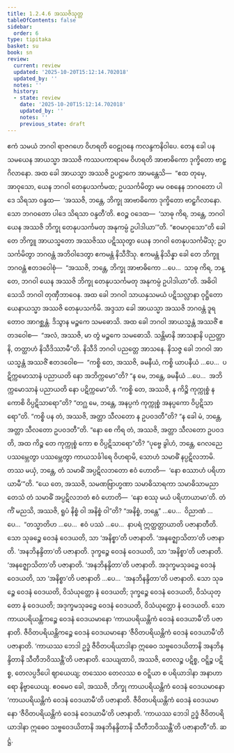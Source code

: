 ```yaml
---
title: 1.2.4.6 အဿဇိသုတ္တ
tableOfContents: false
sidebar:
  order: 6
type: tipitaka
basket: su
book: sn
review:
  current: review
  updated: '2025-10-20T15:12:14.702018'
  updated_by: ''
  notes: ''
  history:
  - state: review
    date: '2025-10-20T15:12:14.702018'
    updated_by: ''
    notes: ''
    previous_state: draft
---
```



<DynamicBreadcrumb />


<ReviewStatus review={frontmatter.review} showDetails={true} />

<HypothesisAnnotation frontmatter={frontmatter} />

<Division number="88" book="sn" e="ch" v="18" p="294">

<Paragraph number="538" book="sn">
ဧကံ သမယံ ဘဂဝါ ရာဇဂဟေ ဝိဟရတိ ဝေဠုဝနေ ကလန္ဒကနိဝါပေ. တေန ခေါ ပန သမယေန အာယသ္မာ အဿဇိ ကဿပကာရာမေ ဝိဟရတိ အာဗာဓိကော ဒုက္ခိတော ဗာဠှဂိလာနော. အထ ခေါ အာယသ္မာ အဿဇိ ဥပဋ္ဌာကေ အာမန္တေသိ—  “ဧထ တုမှေ, အာဝုသော, ယေန ဘဂဝါ တေနုပသင်္ကမထ; ဥပသင်္ကမိတွာ မမ ဝစနေန ဘဂဝတော ပါဒေ သိရသာ ဝန္ဒထ—  ‘အဿဇိ, ဘန္တေ, ဘိက္ခု အာဗာဓိကော ဒုက္ခိတော ဗာဠှဂိလာနော. သော ဘဂဝတော ပါဒေ သိရသာ ဝန္ဒတီ’တိ. ဧဝဉ္စ ဝဒေထ—  ‘သာဓု ကိရ, ဘန္တေ, ဘဂဝါ ယေန အဿဇိ ဘိက္ခု တေနုပသင်္ကမတု အနုကမ္ပံ ဥပါဒါယာ’”တိ. “ဧဝမာဝုသော”တိ ခေါ တေ ဘိက္ခူ အာယသ္မတော အဿဇိဿ ပဋိဿုတွာ ယေန ဘဂဝါ တေနုပသင်္ကမိံသု; ဥပသင်္ကမိတွာ ဘဂဝန္တံ အဘိဝါဒေတွာ ဧကမန္တံ နိသီဒိံသု. ဧကမန္တံ နိသိန္နာ ခေါ တေ ဘိက္ခူ ဘဂဝန္တံ ဧတဒဝေါစုံ—  “အဿဇိ, ဘန္တေ, ဘိက္ခု အာဗာဓိကော …ပေ…  သာဓု ကိရ, ဘန္တေ, ဘဂဝါ ယေန အဿဇိ ဘိက္ခု တေနုပသင်္ကမတု အနုကမ္ပံ ဥပါဒါယာ”တိ. အဓိဝါသေသိ ဘဂဝါ တုဏှီဘာဝေန.
</Paragraph>

<Paragraph number="539" book="sn">
အထ ခေါ ဘဂဝါ သာယနှသမယံ ပဋိသလ္လာနာ ဝုဋ္ဌိတော ယေနာယသ္မာ အဿဇိ တေနုပသင်္ကမိ. အဒ္ဒသာ ခေါ အာယသ္မာ အဿဇိ ဘဂဝန္တံ ဒူရတောဝ အာဂစ္ဆန္တံ. ဒိသွာန မဉ္စကေ သမဓောသိ. အထ ခေါ ဘဂဝါ အာယသ္မန္တံ အဿဇိံ ဧတဒဝေါစ—  “အလံ, အဿဇိ, မာ တွံ မဉ္စကေ သမဓောသိ. သန္တိမာနိ အာသနာနိ ပညတ္တာနိ, တတ္ထာဟံ နိသီဒိဿာမီ”တိ. နိသီဒိ ဘဂဝါ ပညတ္တေ အာသနေ. နိသဇ္ဇ ခေါ ဘဂဝါ အာယသ္မန္တံ အဿဇိံ ဧတဒဝေါစ—  “ကစ္စိ တေ, အဿဇိ, ခမနီယံ, ကစ္စိ ယာပနီယံ …ပေ…  ပဋိက္ကမောသာနံ ပညာယတိ နော အဘိက္ကမော”တိ?
</Paragraph>

<Paragraph number="540" book="sn">
“န မေ, ဘန္တေ, ခမနီယံ …ပေ…  အဘိက္ကမောသာနံ ပညာယတိ နော ပဋိက္ကမော”တိ. “ကစ္စိ တေ, အဿဇိ, န ကိဉ္စိ ကုက္ကုစ္စံ န ကောစိ ဝိပ္ပဋိသာရော”တိ? “တဂ္ဃ မေ, ဘန္တေ, အနပ္ပကံ ကုက္ကုစ္စံ အနပ္ပကော ဝိပ္ပဋိသာရော”တိ. “ကစ္စိ ပန တံ, အဿဇိ, အတ္တာ သီလတော န ဥပဝဒတီ”တိ? “န ခေါ မံ, ဘန္တေ, အတ္တာ သီလတော ဥပဝဒတီ”တိ. “နော စေ ကိရ တံ, အဿဇိ, အတ္တာ သီလတော ဥပဝဒတိ, အထ ကိဉ္စ တေ ကုက္ကုစ္စံ ကော စ ဝိပ္ပဋိသာရော”တိ? “ပုဗ္ဗေ ခွါဟံ, ဘန္တေ, ဂေလညေ ပဿမ္ဘေတွာ ပဿမ္ဘေတွာ ကာယသင်္ခါရေ ဝိဟရာမိ, သောဟံ သမာဓိံ နပ္ပဋိလဘာမိ. တဿ မယှံ, ဘန္တေ, တံ သမာဓိံ အပ္ပဋိလဘတော ဧဝံ ဟောတိ—  ‘နော စဿာဟံ ပရိဟာယာမီ’”တိ. “ယေ တေ, အဿဇိ, သမဏဗြာဟ္မဏာ သမာဓိသာရကာ သမာဓိသာမညာ တေသံ တံ သမာဓိံ အပ္ပဋိလဘတံ ဧဝံ ဟောတိ—  ‘နော စဿု မယံ ပရိဟာယာမာ’တိ.
</Paragraph>

<Paragraph number="541" book="sn">
တံ ကိံ မညသိ, အဿဇိ, ရူပံ နိစ္စံ ဝါ အနိစ္စံ ဝါ”တိ? “အနိစ္စံ, ဘန္တေ” …ပေ…  ဝိညာဏံ …ပေ…  “တသ္မာတိဟ …ပေ…  ဧဝံ ပဿံ …ပေ…  နာပရံ ဣတ္ထတ္တာယာတိ ပဇာနာတီတိ. သော သုခဉ္စေ ဝေဒနံ ဝေဒယတိ, သာ ‘အနိစ္စာ’တိ ပဇာနာတိ. ‘အနဇ္ဈောသိတာ’တိ ပဇာနာတိ. ‘အနဘိနန္ဒိတာ’တိ ပဇာနာတိ. ဒုက္ခဉ္စေ ဝေဒနံ ဝေဒယတိ, သာ ‘အနိစ္စာ’တိ ပဇာနာတိ. ‘အနဇ္ဈောသိတာ’တိ ပဇာနာတိ. ‘အနဘိနန္ဒိတာ’တိ ပဇာနာတိ. အဒုက္ခမသုခဉ္စေ ဝေဒနံ ဝေဒယတိ, သာ ‘အနိစ္စာ’တိ ပဇာနာတိ …ပေ…  ‘အနဘိနန္ဒိတာ’တိ ပဇာနာတိ. သော သုခဉ္စေ ဝေဒနံ ဝေဒယတိ, ဝိသံယုတ္တော နံ ဝေဒယတိ; ဒုက္ခဉ္စေ ဝေဒနံ ဝေဒယတိ, ဝိသံယုတ္တော နံ ဝေဒယတိ; အဒုက္ခမသုခဉ္စေ ဝေဒနံ ဝေဒယတိ, ဝိသံယုတ္တော နံ ဝေဒယတိ. သော ကာယပရိယန္တိကဉ္စေ ဝေဒနံ ဝေဒယမာနော ‘ကာယပရိယန္တိကံ ဝေဒနံ ဝေဒယာမီ’တိ ပဇာနာတိ. ဇီဝိတပရိယန္တိကဉ္စေ ဝေဒနံ ဝေဒယမာနော ‘ဇီဝိတပရိယန္တိကံ ဝေဒနံ ဝေဒယာမီ’တိ ပဇာနာတိ. ‘ကာယဿ ဘေဒါ ဥဒ္ဓံ ဇီဝိတပရိယာဒါနာ ဣဓေဝ သဗ္ဗဝေဒယိတာနိ အနဘိနန္ဒိတာနိ သီတီဘဝိဿန္တီ’တိ ပဇာနာတိ.
</Paragraph>

<Paragraph number="542" book="sn">
သေယျထာပိ, အဿဇိ, တေလဉ္စ ပဋိစ္စ, ဝဋ္ဋိဉ္စ ပဋိစ္စ, တေလပ္ပဒီပေါ ဈာယေယျ; တဿေဝ တေလဿ စ ဝဋ္ဋိယာ စ ပရိယာဒါနာ အနာဟာရော နိဗ္ဗာယေယျ. ဧဝမေဝ ခေါ, အဿဇိ, ဘိက္ခု ကာယပရိယန္တိကံ ဝေဒနံ ဝေဒယမာနော ‘ကာယပရိယန္တိကံ ဝေဒနံ ဝေဒယာမီ’တိ ပဇာနာတိ. ဇီဝိတပရိယန္တိကံ ဝေဒနံ ဝေဒယမာနော ‘ဇီဝိတပရိယန္တိကံ ဝေဒနံ ဝေဒယာမီ’တိ ပဇာနာတိ. ‘ကာယဿ ဘေဒါ ဥဒ္ဓံ ဇီဝိတပရိယာဒါနာ ဣဓေဝ သဗ္ဗဝေဒယိတာနိ အနဘိနန္ဒိတာနိ သီတီဘဝိဿန္တီ’တိ ပဇာနာတီ”တိ.

</Paragraph>
</Division>

<Paragraph number="543" type="center" book="sn">
ဆဋ္ဌံ.
</Paragraph>